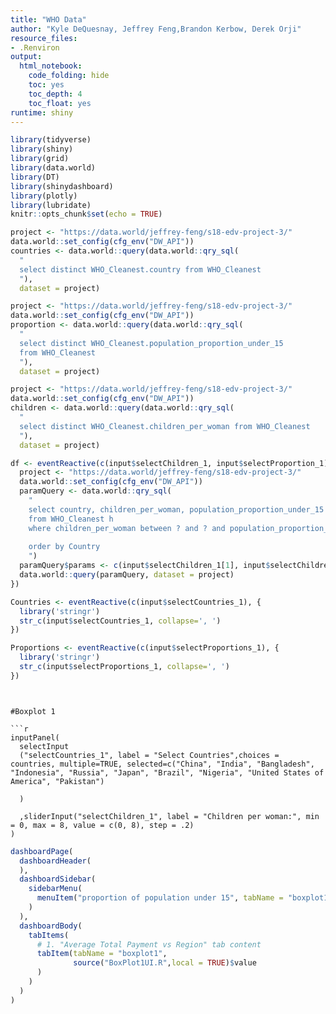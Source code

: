 ```yaml
---
title: "WHO Data"
author: "Kyle DeQuesnay, Jeffrey Feng,Brandon Kerbow, Derek Orji"
resource_files:
- .Renviron
output:
  html_notebook:
    code_folding: hide
    toc: yes
    toc_depth: 4
    toc_float: yes
runtime: shiny
---
```

  

  
  
  
```r
library(tidyverse)
library(shiny)
library(grid)
library(data.world)
library(DT)
library(shinydashboard)
library(plotly)
library(lubridate)
knitr::opts_chunk$set(echo = TRUE)
```


```r
project <- "https://data.world/jeffrey-feng/s18-edv-project-3/" 
data.world::set_config(cfg_env("DW_API")) 
countries <- data.world::query(data.world::qry_sql(
  "   
  select distinct WHO_Cleanest.country from WHO_Cleanest
  "), 
  dataset = project)
```

```r
project <- "https://data.world/jeffrey-feng/s18-edv-project-3/" 
data.world::set_config(cfg_env("DW_API")) 
proportion <- data.world::query(data.world::qry_sql(
  "   
  select distinct WHO_Cleanest.population_proportion_under_15
  from WHO_Cleanest
  "), 
  dataset = project)
```

```r
project <- "https://data.world/jeffrey-feng/s18-edv-project-3/"  
data.world::set_config(cfg_env("DW_API")) 
children <- data.world::query(data.world::qry_sql(
  "   
  select distinct WHO_Cleanest.children_per_woman from WHO_Cleanest
  "), 
  dataset = project)
```



```r

df <- eventReactive(c(input$selectChildren_1, input$selectProportion_1), { 
  project <- "https://data.world/jeffrey-feng/s18-edv-project-3/" 
  data.world::set_config(cfg_env("DW_API")) 
  paramQuery <- data.world::qry_sql(
    "   
    select country, children_per_woman, population_proportion_under_15
    from WHO_Cleanest h
    where children_per_woman between ? and ? and population_proportion_under_15 between ? and ? and country in ('China', 'India', 'United States of America', 'Indonesia', 'Brazil', 'Pakistan', 'Bangladesh', 'Nigeria', 'Russia', 'Japan')
    
    order by Country
    ")
  paramQuery$params <- c(input$selectChildren_1[1], input$selectChildren_1[2], selectChildren_1[1], selectChildren_1[2])
  data.world::query(paramQuery, dataset = project)
}) 
```








```r
Countries <- eventReactive(c(input$selectCountries_1), { 
  library('stringr')
  str_c(input$selectCountries_1, collapse=', ')
})
```

```r
Proportions <- eventReactive(c(input$selectProportions_1), { 
  library('stringr')
  str_c(input$selectProportions_1, collapse=', ')
})
```


```


#Boxplot 1

```r
inputPanel(
  selectInput
  ("selectCountries_1", label = "Select Countries",choices = countries, multiple=TRUE, selected=c("China", "India", "Bangladesh", "Indonesia", "Russia", "Japan", "Brazil", "Nigeria", "United States of America", "Pakistan")
    
  )
  
  ,sliderInput("selectChildren_1", label = "Children per woman:", min = 0, max = 8, value = c(0, 8), step = .2)
)
```

```r
dashboardPage(
  dashboardHeader(
  ),
  dashboardSidebar(
    sidebarMenu(
      menuItem("proportion of population under 15", tabName = "boxplot1", icon = icon("dashboard1"))
    )
  ),
  dashboardBody(
    tabItems(
      # 1. "Average Total Payment vs Region" tab content
      tabItem(tabName = "boxplot1",
              source("BoxPlot1UI.R",local = TRUE)$value
      )
    )
  )
)

```


